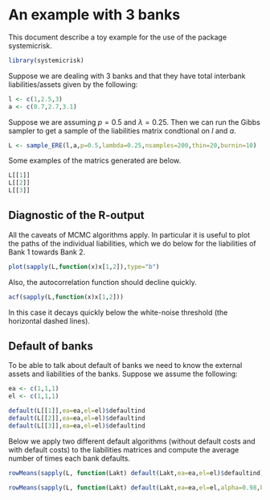 <!--
%\VignetteEngine{knitr::knitr}
%\VignetteIndexEntry{Some Introductory Examples}
-->
An example with 3 banks
=======================

This document describe a toy example for the use of the package systemicrisk.

```r
library(systemicrisk)
```

Suppose we are dealing with 3 banks and that they have total interbank
liabilities/assets given by the following:
```r
l <- c(1,2.5,3)
a <- c(0.7,2.7,3.1)
```
Suppose we are assuming $p=0.5$ and $\lambda=0.25$.
Then we can run the Gibbs sampler to get a sample of the liabilities
matrix condtional on $l$ and $a$.
```r
L <- sample_ERE(l,a,p=0.5,lambda=0.25,nsamples=200,thin=20,burnin=10)
```
Some examples of the matrics generated are below.
```r
L[[1]]
L[[2]]
L[[3]]
```
Diagnostic of the R-output
--------------------------
All the caveats of MCMC algorithms apply. In particular it is useful
to plot the paths of the individual liabilities, which we do below
for the liabilities of Bank 1 towards Bank 2.
```r
plot(sapply(L,function(x)x[1,2]),type="b")
```

Also, the autocorrelation function should decline quickly.
```r
acf(sapply(L,function(x)x[1,2]))
```

In this case it decays quickly below the white-noise threshold (the
horizontal dashed lines).

Default of banks
----------------
To be able to talk about default of banks  we need to know the
external assets and liabilities of the banks.
Suppose we assume the following:
```r
ea <- c(1,1,1)
el <- c(1,1,1)
```

```r
default(L[[1]],ea=ea,el=el)$defaultind
default(L[[2]],ea=ea,el=el)$defaultind
default(L[[3]],ea=ea,el=el)$defaultind
```

Below we apply two different default  algorithms (without default costs and with default costs) to the liabilities matrices and compute the average number of times each bank defaults.
```r
rowMeans(sapply(L, function(Lakt) default(Lakt,ea=ea,el=el)$defaultind))
```
```r
rowMeans(sapply(L, function(Lakt) default(Lakt,ea=ea,el=el,alpha=0.98,beta=0.98)$defaultind))
```

